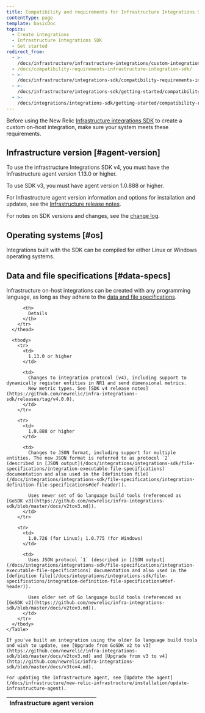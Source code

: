 ```yaml
---
title: Compatibility and requirements for Infrastructure Integrations SDK
contentType: page
template: basicDoc
topics:
  - Create integrations
  - Infrastructure Integrations SDK
  - Get started
redirect_from:
  - >-
    /docs/infrastructure/infrastructure-integrations/custom-integrations/compatibility-requirements-infrastructure-integration-sdk/
  - /docs/compatibility-requirements-infrastructure-integration-sdk/
  - >-
    /docs/infrastructure/integrations-sdk/compatibility-requirements-infrastructure-integration-sdk/
  - >-
    /docs/infrastructure/integrations-sdk/getting-started/compatibility-requirements-infrastructure-integrations-sdk/
  - >-
    /docs/integrations/integrations-sdk/getting-started/compatibility-requirements-infrastructure-integrations-sdk/
---
```


Before using the New Relic [Infrastructure integrations SDK](/docs/intro-infrastructure-integration-sdk) to create a custom on-host integration, make sure your system meets these requirements.

## Infrastructure version [#agent-version]

To use the infrastructure Integrations SDK v4, you must have the Infrastructure agent version 1.13.0 or higher.

To use SDK v3, you must have agent version 1.0.888 or higher.

For Infrastructure agent version information and options for installation and updates, see the [Infrastructure release notes](/docs/release-notes/infrastructure-release-notes/infrastructure-agent-release-notes).

For notes on SDK versions and changes, see the [change log](#change-log).

## Operating systems [#os]

Integrations built with the SDK can be compiled for either Linux or Windows operating systems.

## Data and file specifications [#data-specs]

Infrastructure on-host integrations can be created with any programming language, as long as they adhere to the [data and file specifications](/docs/infrastructure/integrations-sdk/get-started/create-activate-infrastructure-integration).

<CollapserGroup>
  <Collapser
    id="change-log"
    title="SDK version changes"
  >
    <Table>
      <thead>
        <tr>
          <th style={{ width: "200px" }}>
            Infrastructure agent version
          </th>

          <th>
            Details
          </th>
        </tr>
      </thead>

      <tbody>
        <tr>
          <td>
            1.13.0 or higher
          </td>

          <td>
            Changes to integration protocol (v4), including support to dynamically register entities in NR1 and send dimensional metrics.  
            New metric types. See [SDK v4 release notes](https://github.com/newrelic/infra-integrations-sdk/releases/tag/v4.0.0).
          </td>
        </tr>

        <tr>
          <td>
            1.0.888 or higher
          </td>

          <td>
            Changes to JSON format, including support for multiple entities. The new JSON format is referred to as protocol `2` (described in [JSON output](/docs/integrations/integrations-sdk/file-specifications/integration-executable-file-specifications) documentation and also used in the [definition file](/docs/integrations/integrations-sdk/file-specifications/integration-definition-file-specifications#def-header)).

            Uses newer set of Go language build tools (referenced as [GoSDK v3](https://github.com/newrelic/infra-integrations-sdk/blob/master/docs/v2tov3.md)).
          </td>
        </tr>

        <tr>
          <td>
            1.0.726 (for Linux); 1.0.775 (for Windows)
          </td>

          <td>
            Uses JSON protocol `1` (described in [JSON output](/docs/integrations/integrations-sdk/file-specifications/integration-executable-file-specifications) documentation and also used in the [definition file](/docs/integrations/integrations-sdk/file-specifications/integration-definition-file-specifications#def-header)).

            Uses older set of Go language build tools (referenced as [GoSDK v2](https://github.com/newrelic/infra-integrations-sdk/blob/master/docs/v2tov3.md)).
          </td>
        </tr>
      </tbody>
    </Table>

    If you've built an integration using the older Go language build tools and wish to update, see [Upgrade from GoSDK v2 to v3](https://github.com/newrelic/infra-integrations-sdk/blob/master/docs/v2tov3.md) and [Upgrade from v3 to v4](http://github.com/newrelic/infra-integrations-sdk/blob/master/docs/v3tov4.md).

    For updating the Infrastructure agent, see [Update the agent](/docs/infrastructure/new-relic-infrastructure/installation/update-infrastructure-agent).
  </Collapser>
</CollapserGroup>
